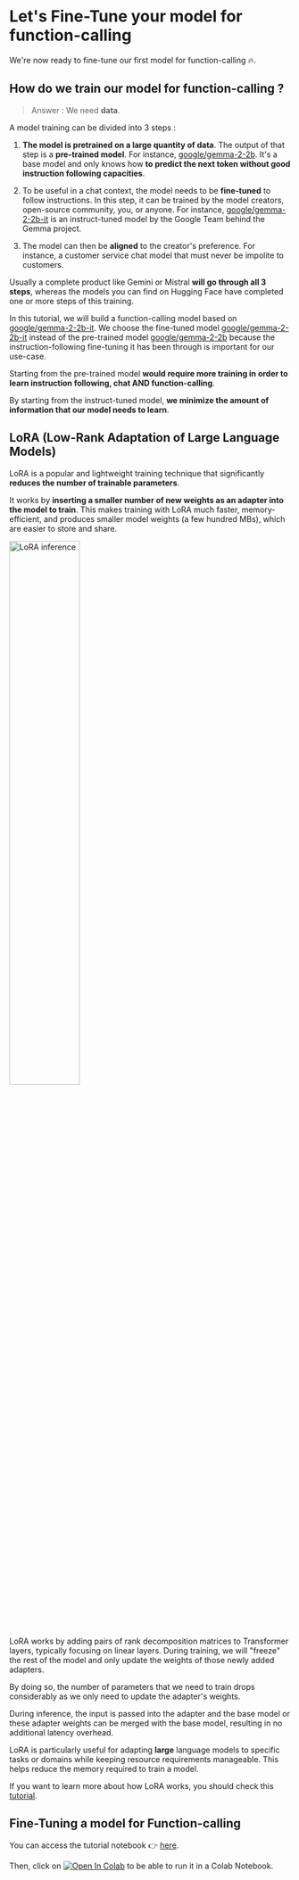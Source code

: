# Let's Fine-Tune your model for function-calling

We're now ready to fine-tune our first model for function-calling 🔥.

## How do we train our model for function-calling ?

> Answer : We need **data**.

A model training can be divided into 3 steps :

1. **The model is pretrained on a large quantity of data**. The output of that step is a **pre-trained model**. For instance, [google/gemma-2-2b](https://huggingface.co/google/gemma-2-2b). It's a base model and only knows how **to predict the next token without good instruction following capacities**.

2. To be useful in a chat context, the model needs to be **fine-tuned** to follow instructions. In this step, it can be trained by the model creators, open-source community, you, or anyone. For instance, [google/gemma-2-2b-it](https://huggingface.co/google/gemma-2-2b-it) is an instruct-tuned model by the Google Team behind the Gemma project.

3. The model can then be **aligned** to the creator's preference. For instance, a customer service chat model that must never be impolite to customers.

Usually a complete product like Gemini or Mistral **will go through all 3 steps**, whereas the models you can find on Hugging Face have completed one or more steps of this training.

In this tutorial, we will build a function-calling model based on [google/gemma-2-2b-it](https://huggingface.co/google/gemma-2-2b-it). We choose the fine-tuned model [google/gemma-2-2b-it](https://huggingface.co/google/gemma-2-2b-it) instead of the pre-trained model [google/gemma-2-2b](https://huggingface.co/google/gemma-2-2b) because the instruction-following fine-tuning it has been through is important for our use-case.

Starting from the pre-trained model **would require more training in order to learn instruction following, chat AND function-calling**.

By starting from the instruct-tuned model, **we minimize the amount of information that our model needs to learn**.

## LoRA  (Low-Rank Adaptation of Large Language Models)

LoRA is a popular and lightweight training technique that significantly **reduces the number of trainable parameters**.

It works by **inserting a smaller number of new weights as an adapter into the model to train**. This makes training with LoRA much faster, memory-efficient, and produces smaller model weights (a few hundred MBs), which are easier to store and share. 

<img src="https://huggingface.co/datasets/agents-course/course-images/resolve/main/en/unit1/blog_multi-lora-serving_LoRA.gif" alt="LoRA inference" width="50%"/>

LoRA works by adding pairs of rank decomposition matrices to Transformer layers, typically focusing on linear layers. During training, we will "freeze" the rest of the model and only update the weights of those newly added adapters. 

By doing so, the number of parameters that we need to train drops considerably as we only need to update the adapter's weights.

During inference, the input is passed into the adapter and the base model or these adapter weights can be merged with the base model, resulting in no additional latency overhead. 

LoRA is particularly useful for adapting **large** language models to specific tasks or domains while keeping resource requirements manageable. This helps reduce the memory required to train a model.

If you want to learn more about how LoRA works, you should check this [tutorial](https://huggingface.co/learn/nlp-course/chapter11/4?fw=pt).

## Fine-Tuning a model for Function-calling

You can access the tutorial notebook 👉 [here](https://huggingface.co/agents-course/notebooks/blob/main/bonus-unit1/bonus-unit1.ipynb).

Then, click on [![Open In Colab](https://colab.research.google.com/assets/colab-badge.svg)](https://colab.research.google.com/#fileId=https://huggingface.co/agents-course/notebooks/blob/main/bonus-unit1/bonus-unit1.ipynb) to be able to run it in a Colab Notebook.


